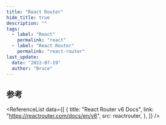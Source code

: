 ```yaml
---
title: "React Router"
hide_title: true
description: ""
tags:
  - label: "React"
    permalink: "react"
  - label: "React Router"
    permalink: "react-router"
last_update:
  date: "2022-07-19"
  author: "Bruce"
---
```



<FeatureIcon src={reactrouter} title="React Router" />
<LinkList
  data={[
    {
      title: "安装 React Router",
      link: "/docs/react/react-router/installation",
      src: reactrouter,
    },
    {
      title: "组件",
      link: "/docs/react/react-router/components",
      src: reactrouter,
    },
  ]}
/>

## 参考

<ReferenceList
  data={[
    {
      title: "React Router v6 Docs",
      link: "https://reactrouter.com/docs/en/v6",
      src: reactrouter,
    },
  ]}
/>
